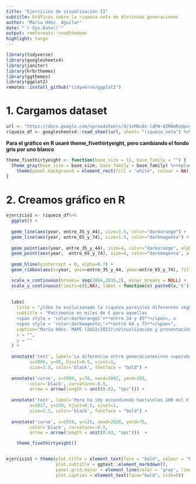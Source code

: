 ```yaml
---
title: "Ejercicios de visualización II"
subtitle: Gráficos sobre la riqueza neta de distintas generaciones
author: "María Hdez. Aguilar"
date: "`r Sys.Date()`"
output: rmdformats::readthedown
highlight: tango
---
```


```r
library(tidyverse)
library(googlesheets4)
library(janitor)
library(hrbrthemes)
library(ggthemes)
library(ggplot2)
remotes::install_github("tidyverse/ggplot2")
```

# **1. Cargamos dataset**

```r
url <- "https://docs.google.com/spreadsheets/d/1xMbcOz-ldPW-82MAmRzdpnr_bkc0e1LYianLKwpor5E/edit#gid=362203764"
riqueza_df <- googlesheets4::read_sheet(url, sheet= "riqueza_neta") %>% janitor::clean_names()
```

**Para el gráfico en R usaré theme_fivethirtyeight, pero cambiando el fondo gris por uno blanco**

```r
theme_fivethirtyeight <- function(base_size = 11, base_family = "") {
  theme_gray(base_size = base_size, base_family = base_family) %+replace%
    theme(panel.background = element_rect(fill = "white", colour = NA))
}
```

# **2. Creamos gráfico en R**

```r
ejercicio1 <- riqueza_df%>%
  ggplot() + 
  
  geom_line(aes(year, entre_35_y_44), size=1.5, color="darkorange") + 
  geom_line(aes(year, entre_65_y_74), size=1.5, color="darkmagenta") + 
  
  geom_point(aes(year, entre_35_y_44), size=4, color="darkorange", alpha=0.5)+
  geom_point(aes(year,  entre_65_y_74), size=4, color="darkmagenta", alpha=0.5) +
  
  geom_hline(yintercept = 0, alpha=0.7) +
  geom_ribbon(aes(x=year, ymin=entre_35_y_44, ymax=entre_65_y_74), fill="bisque1", alpha=.4) +

  scale_x_continuous(breaks= seq(2004,2030,2), minor_breaks = NULL) + 
  scale_y_continuous(limits=c(0,NA), label = function(x) paste0(x,'€')) + 
  
  
  labs(
    title = "¿Cómo ha evolucionado la riqueza para\nlos diferentes segmentos de edad?",
    subtitle = "Patrimonio en miles de € para aquellos
    <span style = 'color:darkorange2'>**entre 34 y 45**</span>, o 
    <span style = 'color:darkmagenta;'>**entre 64 y 75**</span>",
    caption="María Hdez. MAPE (2022/2023)\nVisualización y presentación de datos", 
    x = "",
    y = ""
  ) + 
  
  annotate('text', label='La diferencia entre generaciones\nno superaba los\n20 mil € en 2002', 
         x=2006, y=95, hjust=0.5, vjust=1, 
         size=3.5, color='black', fontface = "bold") + 
  
  annotate('curve', x=2004, y=70, xend=2002, yend=105, 
         color='black', curvature=-0.5, 
         arrow = arrow(length = unit(0.03, "npc"))) + 
  
  annotate('text', label='Pero ha ido ascendiendo hasta\nlos 100 mil € en 2020', 
         x=2017, y=150, hjust=0.5, vjust=1, 
         size=3.5, color='black', fontface = "bold") +
  
  annotate('curve', x=2019, y=125, xend=2020, yend=75, 
         color='black', curvature=-0.5, 
         arrow = arrow(length = unit(0.03, "npc")))  +

    theme_fivethirtyeight()


ejercicio1 + theme(plot.title = element_text(face = "bold", colour = "black", size=13),
                   plot.subtitle = ggtext::element_markdown(), 
                   panel.grid.major = element_line(color = 'gray', linetype = 'dotted'), 
                   plot.caption = element_text(face="bold", size=9))
```
